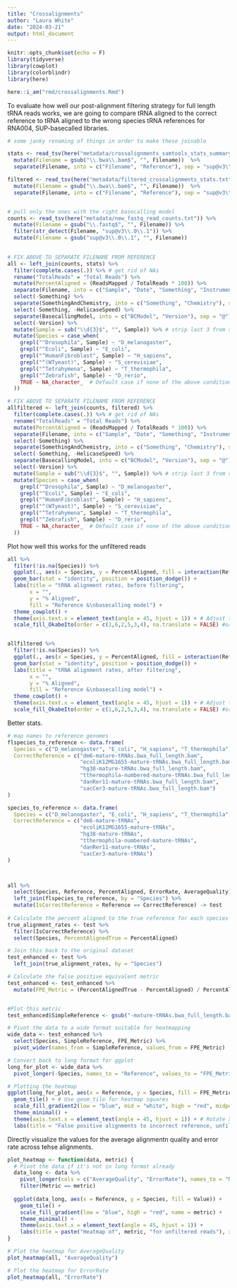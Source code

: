 ```yaml
---
title: "Crossalignments"
author: "Laura White"
date: "2024-03-21"
output: html_document
---
```

```r
knitr::opts_chunk$set(echo = F)
library(tidyverse)
library(cowplot)
library(colorblindr)
library(here)

here::i_am("rmd/crossalignments.Rmd")
```
To evaluate how well our post-alignment filtering strategy for full length tRNA reads works, we are going to compare tRNA aligned to the correct reference to tRNA aligned to the wrong species tRNA references for RNA004, SUP-basecalled libraries.
```r
# some janky renaming of things in order to make these joinable

stats <- read_tsv(here("metadata/crossalignments_samtools_stats_summary.txt")) %>%
  mutate(Filename = gsub("\\.bwa\\.bam$", "", Filename))  %>%
  separate(Filename, into = c("Filename", "Reference"), sep = "sup@v3\\.0\\.1\\.", extra = "merge")

filtered <- read_tsv(here("metadata/filtered_crossalignments_stats.txt")) %>%
  mutate(Filename = gsub("\\.bwa\\.bam$", "", Filename))  %>%
  separate(Filename, into = c("Filename", "Reference"), sep = "sup@v3\\.0\\.1\\.", extra = "merge")


# pull only the ones with the right basecalling model 
counts <- read_tsv(here("metadata/new_fastq_read_counts.txt")) %>%
  mutate(Filename = gsub("\\.fastq$", "", Filename)) %>%
  filter(str_detect(Filename, "sup@v3\\.0\\.1")) %>%
  mutate(Filename = gsub("sup@v3\\.0\\.1", "", Filename))
  

# FIX ABOVE TO SEPARATE FILENAME FROM REFERENCE
all <- left_join(counts, stats) %>%
  filter(complete.cases(.)) %>% # get rid of NAs
  rename("TotalReads" = "Total Reads") %>%
  mutate(PercentAligned = (ReadsMapped / TotalReads * 100)) %>%
  separate(Filename, into = c("Sample", "Date", "Something", "Instrument", "Flowcell", "SomethingAndChemistry", "HelicaseSpeed", "BasecallingModel"), sep = "_", extra = "merge") %>%
  select(-Something) %>%
  separate(SomethingAndChemistry, into = c("Something", "Chemistry"), sep = "\\.", extra="merge") %>%
  select(-Something, -HelicaseSpeed) %>%
  separate(BasecallingModel, into = c("BCModel", "Version"), sep = "@") %>%
  select(-Version) %>%
  mutate(Sample = sub("\\d{3}$", "", Sample)) %>% # strip last 3 from samples, don't need the 002 and 004
  mutate(Species = case_when(
    grepl("^Drosophila", Sample) ~ "D_melanogaster",
    grepl("^Ecoli", Sample) ~ "E_coli",
    grepl("^HumanFibroblast", Sample) ~ "H_sapiens",
    grepl("^(WTyeast)", Sample) ~ "S_cerevisiae",
    grepl("^Tetrahymena", Sample) ~ "T_thermophila",
    grepl("^Zebrafish", Sample) ~ "D_rerio",
    TRUE ~ NA_character_  # Default case if none of the above conditions are met
  ))

# FIX ABOVE TO SEPARATE FILENAME FROM REFERENCE
allfiltered <- left_join(counts, filtered) %>%
  filter(complete.cases(.)) %>% # get rid of NAs
  rename("TotalReads" = "Total Reads") %>%
  mutate(PercentAligned = (ReadsMapped / TotalReads * 100)) %>%
  separate(Filename, into = c("Sample", "Date", "Something", "Instrument", "Flowcell", "SomethingAndChemistry", "HelicaseSpeed", "BasecallingModel"), sep = "_", extra = "merge") %>%
  select(-Something) %>%
  separate(SomethingAndChemistry, into = c("Something", "Chemistry"), sep = "\\.", extra="merge") %>%
  select(-Something, -HelicaseSpeed) %>%
  separate(BasecallingModel, into = c("BCModel", "Version"), sep = "@") %>%
  select(-Version) %>%
  mutate(Sample = sub("\\d{3}$", "", Sample)) %>% # strip last 3 from samples, don't need the 002 and 004
  mutate(Species = case_when(
    grepl("^Drosophila", Sample) ~ "D_melanogaster",
    grepl("^Ecoli", Sample) ~ "E_coli",
    grepl("^HumanFibroblast", Sample) ~ "H_sapiens",
    grepl("^(WTyeast)", Sample) ~ "S_cerevisiae",
    grepl("^Tetrahymena", Sample) ~ "T_thermophila",
    grepl("^Zebrafish", Sample) ~ "D_rerio",
    TRUE ~ NA_character_  # Default case if none of the above conditions are met
  ))
```

Plot how well this works for the unfiltered reads
```r
all %>%
  filter(!is.na(Species)) %>%
  ggplot(., aes(x = Species, y = PercentAligned, fill = interaction(Reference, Chemistry))) +
  geom_bar(stat = "identity", position = position_dodge()) +
  labs(title = "tRNA alignment rates, before filtering",
       x = "",
       y = "% Aligned",
       fill = "Reference &\nbasecalling model") +
  theme_cowplot() +
  theme(axis.text.x = element_text(angle = 45, hjust = 1)) + # Adjust text angle for better readability if needed
  scale_fill_OkabeIto(order = c(1,6,2,5,3,4), na.translate = FALSE) #order = c(3,7)


allfiltered %>%
  filter(!is.na(Species)) %>%
  ggplot(., aes(x = Species, y = PercentAligned, fill = interaction(Reference, Chemistry))) +
  geom_bar(stat = "identity", position = position_dodge()) +
  labs(title = "tRNA alignment rates, after filtering",
       x = "",
       y = "% Aligned",
       fill = "Reference &\nbasecalling model") +
  theme_cowplot() +
  theme(axis.text.x = element_text(angle = 45, hjust = 1)) + # Adjust text angle for better readability if needed
  scale_fill_OkabeIto(order = c(1,6,2,5,3,4), na.translate = FALSE) #order = c(3,7)
```

Better stats.
```r

# map names to reference genomes
flspecies_to_reference <- data.frame(
  Species = c("D_melanogaster", "E_coli", "H_sapiens", "T_thermophila", "D_rerio", "S_cerevisiae"),
  CorrectReference = c("dm6-mature-tRNAs.bwa_full_length.bam", 
                       "ecoliK12MG1655-mature-tRNAs.bwa_full_length.bam",
                       "hg38-mature-tRNAs.bwa_full_length.bam",
                       "tthermophila-numbered-mature-tRNAs.bwa_full_length.bam",
                       "danRer11-mature-tRNAs.bwa_full_length.bam",
                       "sacCer3-mature-tRNAs.bwa_full_length.bam")
)

species_to_reference <- data.frame(
  Species = c("D_melanogaster", "E_coli", "H_sapiens", "T_thermophila", "D_rerio", "S_cerevisiae"),
  CorrectReference = c("dm6-mature-tRNAs", 
                       "ecoliK12MG1655-mature-tRNAs",
                       "hg38-mature-tRNAs",
                       "tthermophila-numbered-mature-tRNAs",
                       "danRer11-mature-tRNAs",
                       "sacCer3-mature-tRNAs")
)



all %>%
  select(Species, Reference, PercentAligned, ErrorRate, AverageQuality) %>%
  left_join(flspecies_to_reference, by = "Species") %>%
  mutate(IsCorrectReference = Reference == CorrectReference) -> test
  
# Calculate the percent aligned to the true reference for each species
true_alignment_rates <- test %>%
  filter(IsCorrectReference) %>%
  select(Species, PercentAlignedTrue = PercentAligned)

# Join this back to the original dataset
test_enhanced <- test %>%
  left_join(true_alignment_rates, by = "Species")

# Calculate the false positive equivalent metric
test_enhanced <- test_enhanced %>%
  mutate(FPE_Metric = (PercentAlignedTrue - PercentAligned) / PercentAlignedTrue)


#Plot this metric
test_enhanced$SimpleReference <- gsub("-mature-tRNAs.bwa_full_length.bam", "", test_enhanced$Reference)

# Pivot the data to a wide format suitable for heatmapping
wide_data <- test_enhanced %>%
  select(Species, SimpleReference, FPE_Metric) %>%
  pivot_wider(names_from = SimpleReference, values_from = FPE_Metric)

# Convert back to long format for ggplot
long_for_plot <- wide_data %>%
  pivot_longer(-Species, names_to = "Reference", values_to = "FPE_Metric")

# Plotting the heatmap
ggplot(long_for_plot, aes(x = Reference, y = Species, fill = FPE_Metric)) +
  geom_tile() + # Use geom_tile for heatmap squares
  scale_fill_gradient2(low = "blue", mid = "white", high = "red", midpoint = 0, limit = c(-.5, .5), name = "FPE Metric") +
  theme_minimal() + 
  theme(axis.text.x = element_text(angle = 45, hjust = 1)) + # Rotate X axis labels for better readability
  labs(title = "False positive alignments to incorrect reference, unfiltered reads", x = "Reference", y = "Species")

```
Directly visualize the values for the average alignmentn quality and error rate across tehse alignments.
```r
plot_heatmap <- function(data, metric) {
  # Pivot the data if it's not in long format already
  data_long <- data %>%
    pivot_longer(cols = c("AverageQuality", "ErrorRate"), names_to = "Metric", values_to = "Value") %>%
    filter(Metric == metric)
  
  ggplot(data_long, aes(x = Reference, y = Species, fill = Value)) +
    geom_tile() +
    scale_fill_gradient(low = "blue", high = "red", name = metric) +
    theme_minimal() +
    theme(axis.text.x = element_text(angle = 45, hjust = 1)) +
    labs(title = paste("Heatmap of", metric, "for unfiltered reads"), x = "Reference", y = "Species")
}

# Plot the heatmap for AverageQuality
plot_heatmap(all, "AverageQuality")

# Plot the heatmap for ErrorRate
plot_heatmap(all, "ErrorRate")

```

